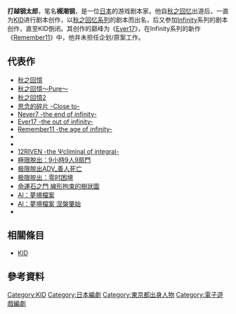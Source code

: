 {{NoteTA
| G1 = Games
}}
{{Infobox person
|name = 打越鋼太郎
|other_names = 槻潮鋼<ref name="blog profile">{{cite web |url=http://www.mechb.net/archives/17383974.html |title=プロフィール |last=Uchikoshi |first=Kotaro |date=May 2, 1998 |work=Mechb.net |access-date=May 21, 2015 |archive-url=https://web.archive.org/web/20090108013334/http://www.mechb.net/archives/17383974.html |archive-date=January 8, 2009 |dead-url=yes }}</ref>
|native_name = 打越 鋼太郎
|image =Kotaro Uchikoshi at Anime Expo 2016, cropped.jpg
|caption = 打越鋼太郎於2016年的[[Anime_Expo|Anime Expo]]
|birth_date = {{birth date and age|1973|11|17}}
|birth_place = [[日本|日本]][[東京都|東京都]][[東村山市|東村山市]]
|nationality = {{JPN}}
|occupation = 遊戲總監，策劃人，劇作家
|notable_works = {{ubl|[[秋之回憶系列|秋之回憶系列]]|[[无限轮回|无限轮回系列]]|[[極限脫出_9小時9人9扇門|極限脫出系列]]}}
|years_active  = 1998–現在
|employer = {{ubl|[[KID|KID]]（1998–2001）|[[Spike_Chunsoft|Spike Chunsoft]]（2007–2018）|[[Too_Kyo_Games|Too Kyo Games]]（2018–）}}
}}
{{Japanese
| japanese = 打越 鋼太郎
| kana = うちこし こうたろう
| romaji = Uchikoshi Koutarou
}}
'''打越钢太郎'''{{BD|1973年|11月17日||}}，笔名'''槻潮钢'''，是一位[[日本|日本]]的游戏剧本家。他自[[秋之回忆|秋之回忆]]出道后，一直为[[KID|KID]]进行剧本创作，以[[秋之回忆系列|秋之回忆系列]]的剧本而出名，后又参加[[无限轮回|Infinity]]系列的剧本创作，直至KID倒闭。其创作的巅峰为《[[Ever17_-the_out_of_infinity-|Ever17]]》，在Infinity系列的新作《[[Remember11_-the_age_of_infinity-|Remember11]]》中，他并未担任企划/原案工作。

== 代表作 ==

* [[秋之回憶|秋之回憶]]
* [[秋之回憶_(遊戲)#作品移植|秋之回憶～Pure～]]
* [[秋之回憶2|秋之回憶2]]
* [[思念的碎片_-Close_to-|思念的碎片 -Close to-]]
* [[Never7_-the_end_of_infinity-|Never7 -the end of infinity-]]
* [[Ever17_-the_out_of_infinity-|Ever17 -the out of infinity-]]
* [[Remember11_-the_age_of_infinity-|Remember11 -the age of infinity-]]
* {{lj|EVE new generation|EVE new generation}}
* {{lj|かまいたちの夜 ニワンゴ版|かまいたちの夜 ニワンゴ版}}
* [[12RIVEN_-the_Ψcliminal_of_integral-|12RIVEN -the Ψcliminal of integral-]]
* [[極限脫出：9小時9人9扇門|極限脫出：9小時9人9扇門]]
* [[极限脱出ADV_善人死亡|极限脱出ADV_善人死亡]]
* [[极限脱出_零时困境|极限脱出：零时困境]]
* [[命運石之門|命運石之門 線形拘束的樹狀圖]]
* [[AI：夢境檔案|AI：夢境檔案]]
* [[AI：夢境檔案_涅槃肇始|AI：夢境檔案 涅槃肇始]]
* {{lj|死亡遊行俱樂部|ワールズエンドクラブ}}

== 相關條目 ==

* [[KID|KID]]

== 參考資料 ==



{{極限脫出系列}}

[[Category:KID|Category:KID]]
[[Category:日本編劇|Category:日本編劇]]
[[Category:東京都出身人物|Category:東京都出身人物]]
[[Category:電子遊戲編劇|Category:電子遊戲編劇]]